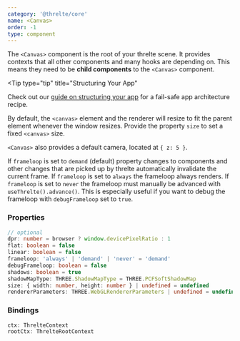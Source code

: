 ```yaml
---
category: '@threlte/core'
name: <Canvas>
order: -1
type: component
---
```


The `<Canvas>` component is the root of your threlte scene. It provides contexts that all other components and many hooks are depending on. This means they need to be **child components** to the `<Canvas>` component.

<Tip
  type="tip"
  title="Structuring Your App"
>

Check out our [guide on structuring your
app](/docs/learn/basics/context#recommended-app-structure) for a fail-safe app architecture recipe.

</Tip>

By default, the `<canvas>` element and the renderer will resize to fit the parent element whenever the window resizes. Provide the property `size` to set a fixed `<canvas>` size.

`<Canvas>` also provides a default camera, located at `{ z: 5 }`.

If `frameloop` is set to `demand` (default) property changes to components and other changes that are picked up by threlte automatically invalidate the current frame.
If `frameloop` is set to `always` the frameloop always renders.
If `frameloop` is set to `never` the frameloop must manually be advanced with `useThrelte().advance()`. This is especially useful if you want to debug the frameloop with `debugFrameloop` set to `true`.

### Properties

```ts
// optional
dpr: number = browser ? window.devicePixelRatio : 1
flat: boolean = false
linear: boolean = false
frameloop: 'always' | 'demand' | 'never' = 'demand'
debugFrameloop: boolean = false
shadows: boolean = true
shadowMapType: THREE.ShadowMapType = THREE.PCFSoftShadowMap
size: { width: number, height: number } | undefined = undefined
rendererParameters: THREE.WebGLRendererParameters | undefined = undefined
```

### Bindings

```ts
ctx: ThrelteContext
rootCtx: ThrelteRootContext
```
